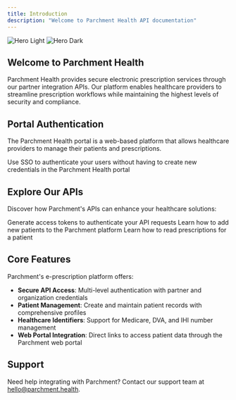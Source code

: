 ```yaml
---
title: Introduction
description: "Welcome to Parchment Health API documentation"
---
```


<img
  className="block dark:hidden"
  src="/images/hero-light.jpg"
  alt="Hero Light"
/>
<img
  className="hidden dark:block"
  src="/images/hero-dark.jpg"
  alt="Hero Dark"
/>

## Welcome to Parchment Health

Parchment Health provides secure electronic prescription services through our partner integration APIs. Our platform enables healthcare providers to streamline prescription workflows while maintaining the highest levels of security and compliance.

## Portal Authentication

The Parchment Health portal is a web-based platform that allows healthcare providers to manage their patients and prescriptions.

<CardGroup cols={2}>
  <Card title="Single Sign On" icon="shield-check" href="/sso/sso-integration">
    Use SSO to authenticate your users without having to create new credentials
    in the Parchment Health portal
  </Card>
</CardGroup>

## Explore Our APIs

Discover how Parchment's APIs can enhance your healthcare solutions:

<CardGroup cols={2}>
  <Card
    title="Authentication"
    icon="key"
    href="/api-reference/endpoint/v1/token"
  >
    Generate access tokens to authenticate your API requests
  </Card>
  <Card
    title="Create Patients"
    icon="user-plus"
    href="/api-reference/endpoint/v1/create-patient"
  >
    Learn how to add new patients to the Parchment platform
  </Card>
  <Card
    title="Read Prescriptions"
    icon="prescription"
    href="/api-reference/endpoint/v1/get-patient-prescriptions"
  >
    Learn how to read prescriptions for a patient
  </Card>
</CardGroup>

## Core Features

Parchment's e-prescription platform offers:

- **Secure API Access**: Multi-level authentication with partner and organization credentials
- **Patient Management**: Create and maintain patient records with comprehensive profiles
- **Healthcare Identifiers**: Support for Medicare, DVA, and IHI number management
- **Web Portal Integration**: Direct links to access patient data through the Parchment web portal

## Support

Need help integrating with Parchment? Contact our support team at [hello@parchment.health](mailto:hello@parchment.health).
